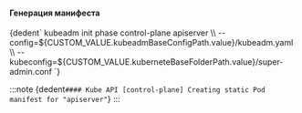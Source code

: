 


<h4>Генерация манифеста</h4>
<CodeBlock language="bash">
    {dedent`
        kubeadm init phase  control-plane apiserver \\
          --config=${CUSTOM_VALUE.kubeadmBaseConfigPath.value}/kubeadm.yaml \\
          --kubeconfig=${CUSTOM_VALUE.kuberneteBaseFolderPath.value}/super-admin.conf
    `}
</CodeBlock>


:::note
<CodeBlock language="bash">
    {dedent`
        #### Kube API
        [control-plane] Creating static Pod manifest for "apiserver"
    `}
</CodeBlock>
:::
